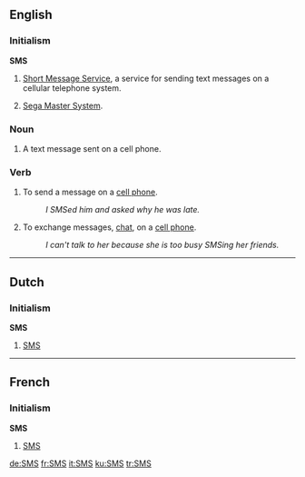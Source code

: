 ==English==

===Initialism===
'''SMS'''

# [[Short Message Service]], a service for sending text messages on a cellular telephone system.
# {{italbrac|Video games}} [[w:Sega Master System|Sega Master System]].

===Noun===
{{en-noun|es}}
# A text message sent on a cell phone.

===Verb===
{{en-verb|SMS|es}}
# To send a message on a [[cell phone]].
#: ''I SMSed him and asked why he was late.''
# To exchange messages, [[chat]], on a [[cell phone]].
#: ''I can't talk to her because she is too busy SMSing her friends.''

----

==Dutch==

===Initialism===
'''SMS'''

# [[#English|SMS]]

----

==French==

===Initialism===
'''SMS'''

# [[#English|SMS]]

[[de:SMS]]
[[fr:SMS]]
[[it:SMS]]
[[ku:SMS]]
[[tr:SMS]]